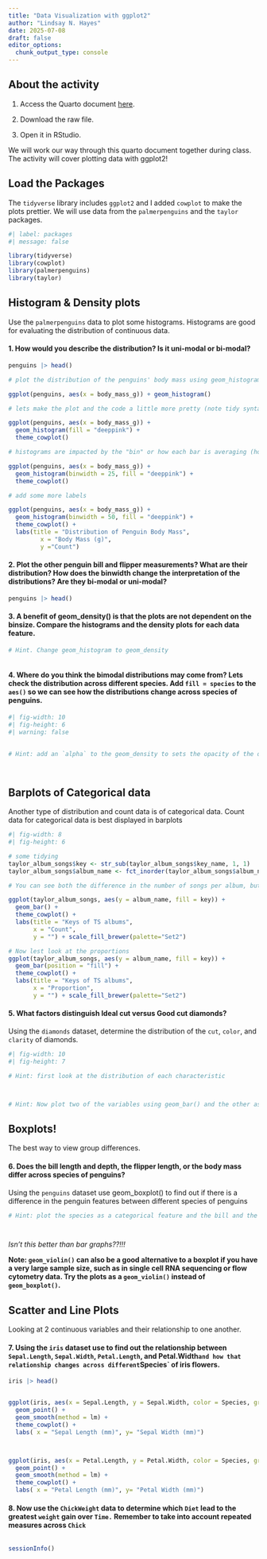 ```yaml
---
title: "Data Visualization with ggplot2"
author: "Lindsay N. Hayes"
date: 2025-07-08
draft: false
editor_options: 
  chunk_output_type: console
---
```


## About the activity

1)  Access the Quarto document [here](https://github.com/lindsaynhayes/introR2025/blob/main/activities/classwork04/classwork_L04.qmd).

2)  Download the raw file.

3) Open it in RStudio.

We will work our way through this quarto document together during class. The activity will cover plotting data with ggplot2!

## Load the Packages
The `tidyverse` library includes `ggplot2` and I added `cowplot` to make the plots prettier. We will use data from the `palmerpenguins` and the `taylor` packages.
```r
#| label: packages
#| message: false

library(tidyverse)
library(cowplot)
library(palmerpenguins)
library(taylor)
```

## Histogram & Density plots
Use the `palmerpenguins` data to plot some histograms. Histograms are good for evaluating the distribution of continuous data.

#### 1. How would you describe the distribution? Is it uni-modal or bi-modal?
```r

penguins |> head()

# plot the distribution of the penguins' body mass using geom_histogram()

ggplot(penguins, aes(x = body_mass_g)) + geom_histogram()

# lets make the plot and the code a little more pretty (note tidy syntax is to put each element on a new line, the "+" wraps the text)

ggplot(penguins, aes(x = body_mass_g)) + 
  geom_histogram(fill = "deeppink") + 
  theme_cowplot()

# histograms are impacted by the "bin" or how each bar is averaging (how thick the bars are). We can change that will `bin` or `binwidth`

ggplot(penguins, aes(x = body_mass_g)) + 
  geom_histogram(binwidth = 25, fill = "deeppink") + 
  theme_cowplot()

# add some more labels

ggplot(penguins, aes(x = body_mass_g)) + 
  geom_histogram(binwidth = 50, fill = "deeppink") + 
  theme_cowplot() +
  labs(title = "Distribution of Penguin Body Mass",
         x = "Body Mass (g)",
         y ="Count")

```

#### 2. Plot the other penguin bill and flipper measurements? What are their distribution? How does the binwidth change the interpretation of the distributions? Are they bi-modal or uni-modal?
```r

penguins |> head()


```

#### 3. A benefit of geom_density() is that the plots are not dependent on the binsize. Compare the histograms and the density plots for each data feature.
```r

# Hint. Change geom_histogram to geom_density



```

#### 4. Where do you think the bimodal distributions may come from? Lets check the distribution across different species. Add `fill = species` to the `aes()` so we can see how the distributions change across species of penguins. 
```r
#| fig-width: 10
#| fig-height: 6
#| warning: false
 

# Hint: add an `alpha` to the geom_density to sets the opacity of the density plots. 




```




## Barplots of Categorical data
Another type of distribution and count data is of categorical data. Count data for categorical data is best displayed in barplots

```r
#| fig-width: 8
#| fig-height: 6

# some tidying
taylor_album_songs$key <- str_sub(taylor_album_songs$key_name, 1, 1)
taylor_album_songs$album_name <- fct_inorder(taylor_album_songs$album_name)

# You can see both the difference in the number of songs per album, but also in the numbers in each key. 

ggplot(taylor_album_songs, aes(y = album_name, fill = key)) + 
  geom_bar() +
  theme_cowplot() +
  labs(title = "Keys of TS albums",
       x = "Count", 
       y = "") + scale_fill_brewer(palette="Set2")

# Now lest look at the proportions
ggplot(taylor_album_songs, aes(y = album_name, fill = key)) + 
  geom_bar(position = "fill") +
  theme_cowplot() +
  labs(title = "Keys of TS albums",
       x = "Proportion", 
       y = "") + scale_fill_brewer(palette="Set2")

```

#### 5. What factors distinguish Ideal cut versus Good cut diamonds? 
Using the `diamonds` dataset, determine the distribution of the `cut`, `color`, and `clarity` of diamonds.
```r
#| fig-width: 10
#| fig-height: 7

# Hint: first look at the distribution of each characteristic



# Hint: Now plot two of the variables using geom_bar() and the other as a fill color


```


## Boxplots! 
The best way to view group differences.

#### 6. Does the bill length and depth, the flipper length, or the body mass differ across species of penguins? 

Using the `penguins` dataset use geom_boxplot() to find out if there is a difference in the penguin features between different species of penguins 

```r

# Hint: plot the species as a categorical feature and the bill and the bill adn flipper as the continuous variable. 




```

*Isn't this better than bar graphs??!!!*

**Note: `geom_violin()` can also be a good alternative to a boxplot if you have a very large sample size, such as in single cell RNA sequencing or flow cytometry data. Try the plots as a `geom_violin()` instead of `geom_boxplot()`.**


## Scatter and Line Plots 
Looking at 2 continuous variables and their relationship to one another. 

#### 7. Using the `iris` dataset use to find out the relationship between `Sepal.Length`, `Sepal.Width`, `Petal.Length`, and Petal.Width` and how that relationship changes across different `Species` of iris flowers. 


```r

iris |> head()


ggplot(iris, aes(x = Sepal.Length, y = Sepal.Width, color = Species, group = Species)) + 
  geom_point() + 
  geom_smooth(method = lm) +
  theme_cowplot() +
  labs( x = "Sepal Length (mm)", y= "Sepal Width (mm)")



ggplot(iris, aes(x = Petal.Length, y = Petal.Width, color = Species, group = Species)) + 
  geom_point() + 
  geom_smooth(method = lm) +
  theme_cowplot() +
  labs( x = "Petal Length (mm)", y= "Petal Width (mm)")


```


#### 8. Now use the `ChickWeight` data to determine which `Diet` lead to the greatest `weight` gain over `Time.` Remember to take into account repeated measures across `Chick`


```r




```


```r
sessionInfo()
```

